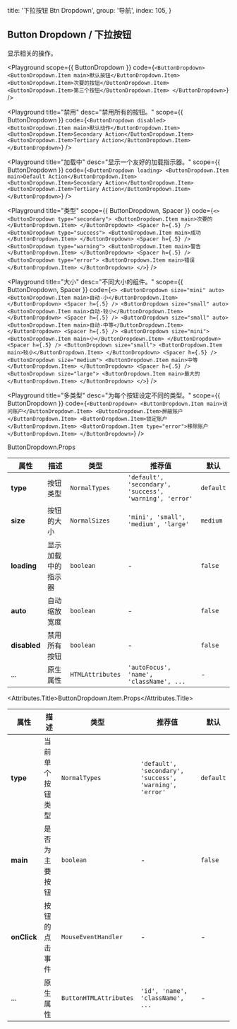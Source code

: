 
  title: '下拉按钮 Btn Dropdown',
  group: '导航',
  index: 105,
}

## Button Dropdown / 下拉按钮

显示相关的操作。

<Playground
  scope={{ ButtonDropdown }}
  code={`
<ButtonDropdown>
  <ButtonDropdown.Item main>默认按钮</ButtonDropdown.Item>
  <ButtonDropdown.Item>次要的按钮</ButtonDropdown.Item>
  <ButtonDropdown.Item>第三个按钮</ButtonDropdown.Item>
</ButtonDropdown>
`}
/>

<Playground
  title="禁用"
  desc="禁用所有的按钮。"
  scope={{ ButtonDropdown }}
  code={`
<ButtonDropdown disabled>
  <ButtonDropdown.Item main>默认动作</ButtonDropdown.Item>
  <ButtonDropdown.Item>Secondary Action</ButtonDropdown.Item>
  <ButtonDropdown.Item>Tertiary Action</ButtonDropdown.Item>
</ButtonDropdown>
`}
/>

<Playground
  title="加载中"
  desc="显示一个友好的加载指示器。"
  scope={{ ButtonDropdown }}
  code={`
<ButtonDropdown loading>
  <ButtonDropdown.Item main>Default Action</ButtonDropdown.Item>
  <ButtonDropdown.Item>Secondary Action</ButtonDropdown.Item>
  <ButtonDropdown.Item>Tertiary Action</ButtonDropdown.Item>
</ButtonDropdown>
`}
/>

<Playground
  title="类型"
  scope={{ ButtonDropdown, Spacer }}
  code={`
<>
  <ButtonDropdown type="secondary">
    <ButtonDropdown.Item main>次要的</ButtonDropdown.Item>
  </ButtonDropdown>
  <Spacer h={.5} />
  <ButtonDropdown type="success">
    <ButtonDropdown.Item main>成功</ButtonDropdown.Item>
  </ButtonDropdown>
  <Spacer h={.5} />
  <ButtonDropdown type="warning">
    <ButtonDropdown.Item main>警告</ButtonDropdown.Item>
  </ButtonDropdown>
  <Spacer h={.5} />
  <ButtonDropdown type="error">
    <ButtonDropdown.Item main>错误</ButtonDropdown.Item>
  </ButtonDropdown>
</>
`}
/>

<Playground
  title="大小"
  desc="不同大小的组件。"
  scope={{ ButtonDropdown, Spacer }}
  code={`
<>
  <ButtonDropdown size="mini" auto>
    <ButtonDropdown.Item main>自动-小</ButtonDropdown.Item>
  </ButtonDropdown>
  <Spacer h={.5} />
  <ButtonDropdown size="small" auto>
      <ButtonDropdown.Item main>自动-较小</ButtonDropdown.Item>
  </ButtonDropdown>
  <Spacer h={.5} />
  <ButtonDropdown size="small" auto>
    <ButtonDropdown.Item main>自动-中等</ButtonDropdown.Item>
  </ButtonDropdown>
  <Spacer h={.5} />
  <ButtonDropdown size="mini">
    <ButtonDropdown.Item main>小</ButtonDropdown.Item>
  </ButtonDropdown>
  <Spacer h={.5} />
  <ButtonDropdown size="small">
    <ButtonDropdown.Item main>较小</ButtonDropdown.Item>
  </ButtonDropdown>
  <Spacer h={.5} />
  <ButtonDropdown size="medium">
    <ButtonDropdown.Item main>中等</ButtonDropdown.Item>
  </ButtonDropdown>
  <Spacer h={.5} />
  <ButtonDropdown size="large">
    <ButtonDropdown.Item main>最大的</ButtonDropdown.Item>
  </ButtonDropdown>
</>
`}
/>

<Playground
  title="多类型"
  desc="为每个按钮设定不同的类型。"
  scope={{ ButtonDropdown }}
  code={`
<ButtonDropdown>
  <ButtonDropdown.Item main>访问账户</ButtonDropdown.Item>
  <ButtonDropdown.Item>屏蔽账户</ButtonDropdown.Item>
  <ButtonDropdown.Item>锁定账户</ButtonDropdown.Item>
  <ButtonDropdown.Item type="error">移除账户</ButtonDropdown.Item>
</ButtonDropdown>
`}
/>

<Attributes edit="/pages/zh-cn/components/button-dropdown.mdx">
<Attributes.Title>ButtonDropdown.Props</Attributes.Title>

| 属性         | 描述               | 类型             | 推荐值                                                  | 默认      |
| ------------ | ------------------ | ---------------- | ------------------------------------------------------- | --------- |
| **type**     | 按钮类型           | `NormalTypes`    | `'default', 'secondary', 'success', 'warning', 'error'` | `default` |
| **size**     | 按钮的大小         | `NormalSizes`    | `'mini', 'small', 'medium', 'large'`                    | `medium`  |
| **loading**  | 显示加载中的指示器 | `boolean`        | -                                                       | `false`   |
| **auto**     | 自动缩放宽度       | `boolean`        | -                                                       | `false`   |
| **disabled** | 禁用所有按钮       | `boolean`        | -                                                       | `false`   |
| ...          | 原生属性           | `HTMLAttributes` | `'autoFocus', 'name', 'className', ...`                 | -         |

<Attributes.Title>ButtonDropdown.Item.Props</Attributes.Title>

| 属性        | 描述             | 类型                   | 推荐值                                                  | 默认      |
| ----------- | ---------------- | ---------------------- | ------------------------------------------------------- | --------- |
| **type**    | 当前单个按钮类型 | `NormalTypes`          | `'default', 'secondary', 'success', 'warning', 'error'` | `default` |
| **main**    | 是否为主要按钮   | `boolean`              | -                                                       | `false`   |
| **onClick** | 按钮的点击事件   | `MouseEventHandler`    | -                                                       | -         |
| ...         | 原生属性         | `ButtonHTMLAttributes` | `'id', 'name', 'className', ...`                        | -         |

</Attributes>

